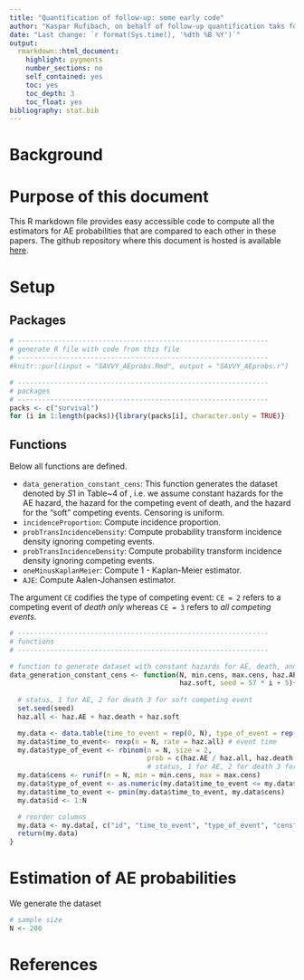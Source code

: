 ```yaml
---
title: "Quantification of follow-up: some early code"
author: "Kaspar Rufibach, on behalf of follow-up quantification taks force of onco estimand WG"
date: "Last change: `r format(Sys.time(), '%dth %B %Y')`"
output: 
  rmarkdown::html_document:
    highlight: pygments
    number_sections: no
    self_contained: yes
    toc: yes
    toc_depth: 3
    toc_float: yes
bibliography: stat.bib
---
```


# Background


# Purpose of this document

This R markdown file provides easy accessible code to compute all the estimators for AE probabilities that are compared to each other in these papers. The github repository where this document is hosted is available [here](https://github.com/numbersman77/AEprobs).

# Setup {.tabset .tabset-fade .tabset-pills}

## Packages


```r
# --------------------------------------------------------------
# generate R file with code from this file
# --------------------------------------------------------------
#knitr::purl(input = "SAVVY_AEprobs.Rmd", output = "SAVVY_AEprobs.r")
```




```r
# --------------------------------------------------------------
# packages
# --------------------------------------------------------------
packs <- c("survival")    
for (i in 1:length(packs)){library(packs[i], character.only = TRUE)}
```

## Functions

Below all functions are defined. 

* `data_generation_constant_cens`: This function generates the dataset denoted by $S1$ in Table~4 of , i.e. we assume constant hazards for the AE hazard, the hazard for the competing event of death, and the hazard for the "soft" competing events. Censoring is uniform.
* `incidenceProportion`: Compute incidence proportion.
* `probTransIncidenceDensity`: Compute probability transform incidence density ignoring competing events.
* `probTransIncidenceDensity`: Compute probability transform incidence density ignoring competing events.
* `oneMinusKaplanMeier`: Compute 1 - Kaplan-Meier estimator.
* `AJE`: Compute Aalen-Johansen estimator.

The argument `CE` codifies the type of competing event: `CE = 2` refers to a competing event of _death only_ whereas `CE = 3` refers to _all competing events_.

```r
# --------------------------------------------------------------
# functions
# --------------------------------------------------------------

# function to generate dataset with constant hazards for AE, death, and soft competing events
data_generation_constant_cens <- function(N, min.cens, max.cens, haz.AE, haz.death,
                                          haz.soft, seed = 57 * i + 5){
  
  # status, 1 for AE, 2 for death 3 for soft competing event
  set.seed(seed)
  haz.all <- haz.AE + haz.death + haz.soft

  my.data <- data.table(time_to_event = rep(0, N), type_of_event = rep(0, N))
  my.data$time_to_event<- rexp(n = N, rate = haz.all) # event time
  my.data$type_of_event <- rbinom(n = N, size = 2, 
                                  prob = c(haz.AE / haz.all, haz.death / haz.all, haz.soft / haz.all)) + 1
                                  # status, 1 for AE, 2 for death 3 for soft competing event
  my.data$cens <- runif(n = N, min = min.cens, max = max.cens)
  my.data$type_of_event <- as.numeric(my.data$time_to_event <= my.data$cens) * my.data$type_of_event
  my.data$time_to_event <- pmin(my.data$time_to_event, my.data$cens)
  my.data$id <- 1:N

  # reorder columns
  my.data <- my.data[, c("id", "time_to_event", "type_of_event", "cens")]
  return(my.data)
}


```


# Estimation of AE probabilities

We generate the dataset 

```r

# sample size
N <- 200

```

# References